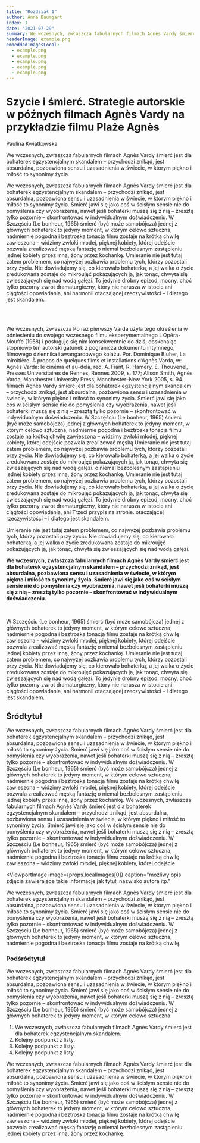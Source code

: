 ```yaml
---
title: "Rozdział 1"
author: Anna Baumgart
index: 1
date: "2021-07-29"
summary: We wczesnych, zwłaszcza fabularnych filmach Agnès Vardy śmierć jest dla bohaterek egzystencjalnym skandalem – przychodzi znikąd, jest absurdalna, pozbawiona sensu i uzasadnienia w świecie, w którym piękno i miłość to synonimy życia. Śmierć jawi się jako coś w ścisłym sensie nie do pomyślenia czy wyobrażenia, nawet jeśli bohaterki muszą się z nią – zresztą tylko pozornie – skonfrontować w indywidualnym doświadczeniu. W Szczęściu (Le bonheur, 1965) śmierć (być może samobójcza) jednej z głównych bohaterek to jedyny moment, w którym celowo sztuczna, nadmiernie pogodna i beztroska tonacja filmu zostaje na krótką chwilę zawieszona – widzimy zwłoki młodej, pięknej kobiety, której odejście pozwala zrealizować męską fantazję o niemal bezbolesnym zastąpieniu jednej kobiety przez inną, żony przez kochankę. Umieranie nie jest tutaj zatem problemem, co najwyżej pozbawia problemu tych, którzy pozostali przy życiu.
headerImage: example.png
embeddedImagesLocal:
  - example.png
  - example.png
  - example.png
  - example.png
  - example.png
---
```


<Edition />

# Szycie i śmierć. Strategie autorskie w późnych filmach Agnès Vardy na przykładzie filmu Plaże Agnès

<Author>Paulina Kwiatkowska</Author>

<Abstract>
  We wczesnych, zwłaszcza fabularnych filmach Agnès Vardy śmierć jest dla
  bohaterek egzystencjalnym skandalem – przychodzi znikąd, jest absurdalna,
  pozbawiona sensu i uzasadnienia w świecie, w którym piękno i miłość to
  synonimy życia.
</Abstract>

We wczesnych, zwłaszcza fabularnych filmach Agnès Vardy śmierć jest dla bohaterek egzystencjalnym skandalem – przychodzi znikąd, jest absurdalna, pozbawiona sensu i uzasadnienia w świecie, w którym piękno i miłość to synonimy życia. Śmierć jawi się jako coś w ścisłym sensie nie do pomyślenia czy wyobrażenia, nawet jeśli bohaterki muszą się z nią – zresztą tylko pozornie – skonfrontować w indywidualnym doświadczeniu. W Szczęściu (Le bonheur, 1965) śmierć (być może samobójcza) jednej z głównych bohaterek to jedyny moment, w którym celowo sztuczna, nadmiernie pogodna i beztroska tonacja filmu zostaje na krótką chwilę zawieszona – widzimy zwłoki młodej, pięknej kobiety, której odejście pozwala zrealizować męską fantazję o niemal bezbolesnym zastąpieniu jednej kobiety przez inną, żony przez kochankę. Umieranie nie jest tutaj zatem problemem, co najwyżej pozbawia problemu tych, którzy pozostali przy życiu. Nie dowiadujemy się, co kierowało bohaterką, a jej walka o życie zredukowana zostaje do mikroujęć pokazujących ją, jak tonąc, chwyta się zwieszających się nad wodą gałęzi. To jedynie drobny epizod, mocny, choć tylko pozorny zwrot dramaturgiczny, który nie narusza w istocie ani ciągłości opowiadania, ani harmonii otaczającej rzeczywistości – i dlatego jest skandalem.

<br />

<Carousel images={props.localImages} />

<br />

We wczesnych, zwłaszcza <Annotation target="fabularnych">Po raz pierwszy Varda użyła tego określenia w odniesieniu do swojego wczesnego filmu eksperymentalnego L’Opéra-Mouffe (1958) i posługuje się nim konsekwentnie do dziś, doskonaląc stopniowo ten autorski gatunek z pogranicza dokumentu intymnego, filmowego dziennika i awangardowego kolażu. Por. Dominique Bluher, La miroitière. À propos de quelques films et installations d’Agnès Varda, w: Agnès Varda: le cinéma et au-delà, red. A. Fiant, R. Hamery, É. Thouvenel, Presses Universitaires de Rennes, Rennes 2009, s. 177; Alison Smith, Agnès Varda, Manchester University Press, Manchester–New York 2005, s. 94.</Annotation> filmach Agnès Vardy śmierć jest dla bohaterek egzystencjalnym skandalem – przychodzi znikąd, jest absurdalna, pozbawiona sensu i uzasadnienia w świecie, w którym piękno i miłość to synonimy życia. Śmierć jawi się jako coś w ścisłym sensie nie do pomyślenia czy wyobrażenia, nawet jeśli bohaterki muszą się z nią – zresztą tylko pozornie – skonfrontować w indywidualnym doświadczeniu. W Szczęściu (Le bonheur, 1965) śmierć (być może samobójcza) jednej z głównych bohaterek to jedyny moment, w którym celowo sztuczna, nadmiernie pogodna i beztroska tonacja filmu zostaje na krótką chwilę zawieszona – widzimy zwłoki młodej, pięknej kobiety, której odejście pozwala zrealizować męską <Annotation target="fantazję">Umieranie nie jest tutaj zatem problemem, co najwyżej pozbawia problemu tych, którzy pozostali przy życiu. Nie dowiadujemy się, co kierowało bohaterką, a jej walka o życie zredukowana zostaje do mikroujęć pokazujących ją, jak tonąc, chwyta się zwieszających się nad wodą gałęzi.</Annotation> o niemal bezbolesnym zastąpieniu jednej kobiety przez inną, żony przez kochankę. Umieranie nie jest tutaj zatem problemem, co najwyżej pozbawia problemu tych, którzy pozostali przy życiu. Nie dowiadujemy się, co kierowało bohaterką, a jej walka o życie zredukowana zostaje do mikroujęć pokazujących ją, jak tonąc, chwyta się zwieszających się nad wodą gałęzi. To jedynie drobny epizod, mocny, choć tylko pozorny zwrot dramaturgiczny, który nie narusza w istocie ani ciągłości opowiadania, ani <Annotation target="harmonii">Trzeci przypis na stronie.</Annotation> otaczającej rzeczywistości – i dlatego jest skandalem.

<Quote author="Agnes Vardy">
  Umieranie nie jest tutaj zatem problemem, co najwyżej pozbawia problemu tych,
  którzy pozostali przy życiu. Nie dowiadujemy się, co kierowało bohaterką, a
  jej walka o życie zredukowana zostaje do mikroujęć pokazujących ją, jak tonąc,
  chwyta się zwieszających się nad wodą gałęzi.
</Quote>

**We wczesnych, zwłaszcza fabularnych filmach Agnès Vardy śmierć jest dla bohaterek egzystencjalnym skandalem – przychodzi znikąd, jest absurdalna, pozbawiona sensu i uzasadnienia w świecie, w którym piękno i miłość to synonimy życia. Śmierć jawi się jako coś w ścisłym sensie nie do pomyślenia czy wyobrażenia, nawet jeśli bohaterki muszą się z nią – zresztą tylko pozornie – skonfrontować w indywidualnym doświadczeniu.**

<br />

W Szczęściu (Le bonheur, 1965) śmierć (być może samobójcza) jednej z głównych bohaterek to jedyny moment, w którym celowo sztuczna, nadmiernie pogodna i beztroska tonacja filmu zostaje na krótką chwilę zawieszona – widzimy zwłoki młodej, pięknej kobiety, której odejście pozwala zrealizować męską fantazję o niemal bezbolesnym zastąpieniu jednej kobiety przez inną, żony przez kochankę. Umieranie nie jest tutaj zatem problemem, co najwyżej pozbawia problemu tych, którzy pozostali przy życiu. Nie dowiadujemy się, co kierowało bohaterką, a jej walka o życie zredukowana zostaje do mikroujęć pokazujących ją, jak tonąc, chwyta się zwieszających się nad wodą gałęzi. To jedynie drobny epizod, mocny, choć tylko pozorny zwrot dramaturgiczny, który nie narusza w istocie ani ciągłości opowiadania, ani harmonii otaczającej rzeczywistości – i dlatego jest skandalem.

## Śródtytuł

We wczesnych, zwłaszcza fabularnych filmach Agnès Vardy śmierć jest dla bohaterek egzystencjalnym skandalem – przychodzi znikąd, jest absurdalna, pozbawiona sensu i uzasadnienia w świecie, w którym piękno i miłość to synonimy życia. Śmierć jawi się jako coś w ścisłym sensie nie do pomyślenia czy wyobrażenia, nawet jeśli bohaterki muszą się z nią – zresztą tylko pozornie – skonfrontować w indywidualnym doświadczeniu. W Szczęściu (Le bonheur, 1965) śmierć (być może samobójcza) jednej z głównych bohaterek to jedyny moment, w którym celowo sztuczna, nadmiernie pogodna i beztroska tonacja filmu zostaje na krótką chwilę zawieszona – widzimy zwłoki młodej, pięknej kobiety, której odejście pozwala zrealizować męską fantazję o niemal bezbolesnym zastąpieniu jednej kobiety przez inną, żony przez kochankę. We wczesnych, zwłaszcza fabularnych filmach Agnès Vardy śmierć jest dla bohaterek egzystencjalnym skandalem – przychodzi znikąd, jest absurdalna, pozbawiona sensu i uzasadnienia w świecie, w którym piękno i miłość to synonimy życia. Śmierć jawi się jako coś w ścisłym sensie nie do pomyślenia czy wyobrażenia, nawet jeśli bohaterki muszą się z nią – zresztą tylko pozornie – skonfrontować w indywidualnym doświadczeniu. W Szczęściu (Le bonheur, 1965) śmierć (być może samobójcza) jednej z głównych bohaterek to jedyny moment, w którym celowo sztuczna, nadmiernie pogodna i beztroska tonacja filmu zostaje na krótką chwilę zawieszona – widzimy zwłoki młodej, pięknej kobiety, której odejście.

<ViewportImage
  image={props.localImages[0]}
  caption="możliwy opis zdjęcia zawierające takie informacje jak tytuł, nazwisko autora itp."
>
  We wczesnych, zwłaszcza fabularnych filmach Agnès Vardy śmierć jest dla
  bohaterek egzystencjalnym skandalem – przychodzi znikąd, jest absurdalna,
  pozbawiona sensu i uzasadnienia w świecie, w którym piękno i miłość to
  synonimy życia. Śmierć jawi się jako coś w ścisłym sensie nie do pomyślenia
  czy wyobrażenia, nawet jeśli bohaterki muszą się z nią – zresztą tylko
  pozornie – skonfrontować w indywidualnym doświadczeniu. W Szczęściu (Le
  bonheur, 1965) śmierć (być może samobójcza) jednej z głównych bohaterek to
  jedyny moment, w którym celowo sztuczna, nadmiernie pogodna i beztroska
  tonacja filmu zostaje na krótką chwilę.
</ViewportImage>

### Podśródtytuł

We wczesnych, zwłaszcza fabularnych filmach Agnès Vardy śmierć jest dla bohaterek egzystencjalnym skandalem – przychodzi znikąd, jest absurdalna, pozbawiona sensu i uzasadnienia w świecie, w którym piękno i miłość to synonimy życia. Śmierć jawi się jako coś w ścisłym sensie nie do pomyślenia czy wyobrażenia, nawet jeśli bohaterki muszą się z nią – zresztą tylko pozornie – skonfrontować w indywidualnym doświadczeniu. W Szczęściu (Le bonheur, 1965) śmierć (być może samobójcza) jednej z głównych bohaterek to jedyny moment, w którym celowo sztuczna.

1. We wczesnych, zwłaszcza fabularnych filmach Agnès Vardy śmierć jest dla bohaterek egzystencjalnym skandalem.
2. Kolejny podpunkt z listy.
3. Kolejny podpunkt z listy.
4. Kolejny podpunkt z listy.

We wczesnych, zwłaszcza fabularnych filmach Agnès Vardy śmierć jest dla bohaterek egzystencjalnym skandalem – przychodzi znikąd, jest absurdalna, pozbawiona sensu i uzasadnienia w świecie, w którym piękno i miłość to synonimy życia. Śmierć jawi się jako coś w ścisłym sensie nie do pomyślenia czy wyobrażenia, nawet jeśli bohaterki muszą się z nią – zresztą tylko pozornie – skonfrontować w indywidualnym doświadczeniu. W Szczęściu (Le bonheur, 1965) śmierć (być może samobójcza) jednej z głównych bohaterek to jedyny moment, w którym celowo sztuczna, nadmiernie pogodna i beztroska tonacja filmu zostaje na krótką chwilę zawieszona – widzimy zwłoki młodej, pięknej kobiety, której odejście pozwala zrealizować męską fantazję o niemal bezbolesnym zastąpieniu jednej kobiety przez inną, żony przez kochankę.
